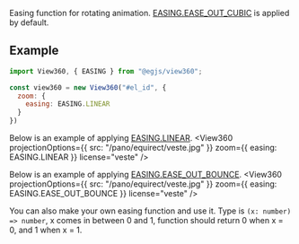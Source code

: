 
<OptionDescriptor type="function" defaultVal="EASING.EASE_OUT_CUBIC" added="4.0.0" />

Easing function for rotating animation.
[EASING.EASE_OUT_CUBIC](/docs/api/Variables/EASING) is applied by default.

## Example
```js
import View360, { EASING } from "@egjs/view360";

const view360 = new View360("#el_id", {
  zoom: {
    easing: EASING.LINEAR
  }
})
```

Below is an example of applying [EASING.LINEAR](/docs/api/Variables/EASING).
<View360
  projectionOptions={{
    src: "/pano/equirect/veste.jpg"
  }}
  zoom={{
    easing: EASING.LINEAR
  }}
  license="veste" />

Below is an example of applying [EASING.EASE_OUT_BOUNCE](/docs/api/Variables/EASING).
<View360
  projectionOptions={{
    src: "/pano/equirect/veste.jpg"
  }}
  zoom={{
    easing: EASING.EASE_OUT_BOUNCE
  }}
  license="veste" />

You can also make your own easing function and use it.
Type is `(x: number) => number`, x comes in between 0 and 1, function should return 0 when x = 0, and 1 when x = 1.
